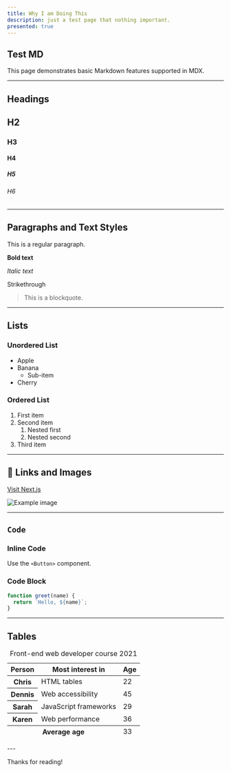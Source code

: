 ```yaml
---
title: Why I am Doing This
description: just a test page that nothing important.
presented: true
---
```


## Test MD

This page demonstrates basic Markdown features supported in MDX.

---

## Headings

## H2

### H3

#### H4

##### H5

###### H6

---

## Paragraphs and Text Styles

This is a regular paragraph.

**Bold text**

_Italic text_

<p className="line-through">Strikethrough</p>

> This is a blockquote.

---

## Lists

### Unordered List

- Apple
- Banana
  - Sub-item
- Cherry

### Ordered List

1. First item
2. Second item
   1. Nested first
   2. Nested second
3. Third item

---

## 📎 Links and Images

[Visit Next.js](https://nextjs.org)

![Example image](https://via.placeholder.com/150)

---

## `Code`

### Inline Code

Use the `<Button>` component.

### Code Block

```js
function greet(name) {
  return `Hello, ${name}`;
}
```

---

## Tables

<table>
  <caption>Front-end web developer course 2021</caption>
  <thead>
    <tr>
      <th scope="col">Person</th>
      <th scope="col">Most interest in</th>
      <th scope="col">Age</th>
    </tr>
  </thead>
  <tbody>
    <tr>
      <th scope="row">Chris</th>
      <td>HTML tables</td>
      <td>22</td>
    </tr>
    <tr>
      <th scope="row">Dennis</th>
      <td>Web accessibility</td>
      <td>45</td>
    </tr>
    <tr>
      <th scope="row">Sarah</th>
      <td>JavaScript frameworks</td>
      <td>29</td>
    </tr>
    <tr>
      <th scope="row">Karen</th>
      <td>Web performance</td>
      <td>36</td>
    </tr>
  </tbody>
  <tfoot>
    <tr>
      <th scope="row" colSpan="2">
        Average age
      </th>
      <td>33</td>
    </tr>
  </tfoot>
</table>
---

Thanks for reading!
